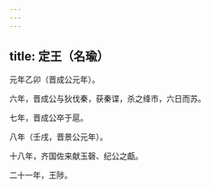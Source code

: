```yaml
---
---
---
```

title: 定王（名瑜）
---



元年乙卯（晋成公元年）。

六年，晋成公与狄伐秦，获秦谍，杀之绛市，六日而苏。

七年，晋成公卒于扈。

八年（壬戌，晋景公元年）。

十八年，齐国佐来献玉磬、纪公之甗。

二十一年，王陟。